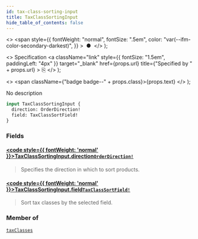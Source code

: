 ```yaml
---
id: tax-class-sorting-input
title: TaxClassSortingInput
hide_table_of_contents: false
---
```


  <>
    <span
      style={{
        fontWeight: "normal",
        fontSize: ".5em",
        color: "var(--ifm-color-secondary-darkest)",
      }}
    >
      &nbsp;●&nbsp;
    </span>
  </>
);

  <>
    Specification
    <a
      className="link"
      style={{ fontSize: "1.5em", paddingLeft: "4px" }}
      target="\_blank"
      href={props.url}
      title={"Specified by " + props.url}
    >
      ⎘
    </a>
  </>
);

  <>
    <span className={"badge badge--" + props.class}>{props.text}</span>
  </>
);

No description

```graphql
input TaxClassSortingInput {
  direction: OrderDirection!
  field: TaxClassSortField!
}
```

### Fields

#### [<code style={{ fontWeight: 'normal' }}>TaxClassSortingInput.<b>direction</b></code>](#)<Bullet />[`OrderDirection!`](../../api-reference/enums/order-direction) <Badge class="secondary" text="non-null"/> <Badge class="secondary" text="enum"/>

> Specifies the direction in which to sort products.

#### [<code style={{ fontWeight: 'normal' }}>TaxClassSortingInput.<b>field</b></code>](#)<Bullet />[`TaxClassSortField!`](../../api-reference/enums/tax-class-sort-field) <Badge class="secondary" text="non-null"/> <Badge class="secondary" text="enum"/>

> Sort tax classes by the selected field.

### Member of

[`taxClasses`](../../api-reference/queries/tax-classes) <Badge class="secondary" text="query"/>

